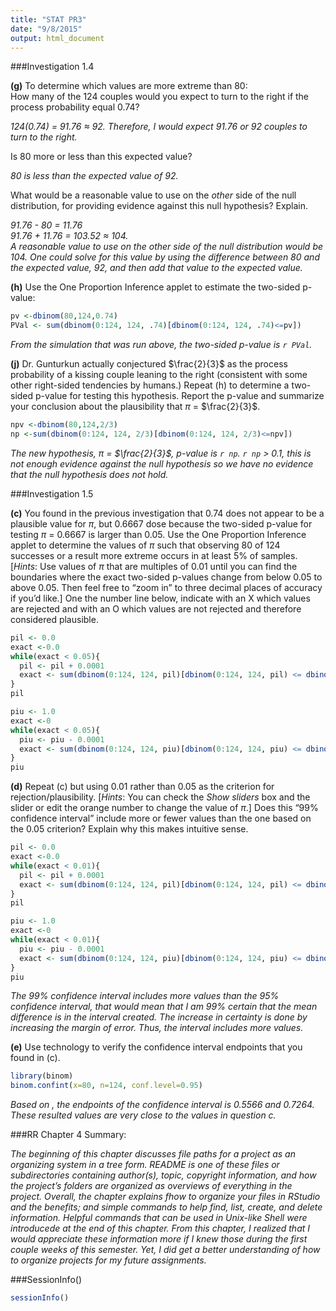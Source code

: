 ```yaml
---
title: "STAT PR3"
date: "9/8/2015"
output: html_document
---
```


###Investigation 1.4
  
**(g)** To determine which values are more extreme than 80:   
How many of the 124 couples would you expect to turn to the right if the process probability equal 0.74?   

*124(0.74) = 91.76 $\approx$ 92.*
*Therefore, I would expect 91.76 or 92 couples to turn to the right.*
    
Is 80 more or less than this expected value?    

*80 is less than the expected value of 92.*   
    
What would be a reasonable value to use on the *other* side of the null distribution, for providing evidence against this null hypothesis? Explain.   

*91.76 - 80 = 11.76*    
*91.76 + 11.76 = 103.52 $\approx$ 104.*   
*A reasonable value to use on the other side of the null distribution would be 104. One could solve for this value by using the difference between 80 and the expected value, 92, and then add that value to the expected value.*    


**(h)** Use the One Proportion Inference applet to estimate the two-sided p-value:    
```r
pv <-dbinom(80,124,0.74)
PVal <- sum(dbinom(0:124, 124, .74)[dbinom(0:124, 124, .74)<=pv])
```
    
*From the simulation that was run above, the two-sided p-value is `r PVal`.*

**(j)** Dr. Gunturkun actually conjectured $\frac{2}{3}$ as the process probability of a kissing couple leaning to the right (consistent with some other right-sided tendencies by humans.) Repeat (h) to determine a two-sided p-value for testing this hypothesis. Report the p-value and summarize your conclusion about the plausibility that $\pi$ = $\frac{2}{3}$.    
```r
npv <-dbinom(80,124,2/3)
np <-sum(dbinom(0:124, 124, 2/3)[dbinom(0:124, 124, 2/3)<=npv])
```
    
*The new hypothesis, $\pi$ = $\frac{2}{3}$, p-value is `r np`.*
*`r np` > 0.1, this is not enough evidence against the null hypothesis so we have no evidence that the null hypothesis does not hold.*    

###Investigation 1.5

**(c)** You found in the previous investigation that 0.74 does not appear to be a plausible value for $\pi$, but 0.6667 dose because the two-sided p-value for testing $\pi$ = 0.6667 is larger than 0.05. Use the One Proportion Inference applet to determine the values of $\pi$  such that observing 80 of 124 successes or a result more extreme occurs in at least 5% of samples. [*Hints*: Use values of $\pi$ that are multiples of 0.01 until you can find the boundaries where the exact two-sided p-values change from below 0.05 to above 0.05. Then feel free to "zoom in" to three decimal places of accuracy if you'd like.] One the number line below, indicate with an X which values are rejected and with an O which values are not rejected and therefore considered plausible.    

```r
pil <- 0.0
exact <-0.0
while(exact < 0.05){
  pil <- pil + 0.0001
  exact <- sum(dbinom(0:124, 124, pil)[dbinom(0:124, 124, pil) <= dbinom(80, 124, pil)])
}
pil
``` 
    
```r
piu <- 1.0
exact <-0
while(exact < 0.05){
  piu <- piu - 0.0001
  exact <- sum(dbinom(0:124, 124, piu)[dbinom(0:124, 124, piu) <= dbinom(80, 124, piu)])
}
piu
```
    
**(d)** Repeat (c) but using 0.01 rather than 0.05 as the criterion for rejection/plausibility. [*Hints*: You can check the *Show sliders* box and the slider or edit the orange number to change the value of $\pi$.] Does this "99% confidence interval" include more or fewer values than the one based on the 0.05 criterion? Explain why this makes intuitive sense.   

```r
pil <- 0.0
exact <-0.0
while(exact < 0.01){
  pil <- pil + 0.0001
  exact <- sum(dbinom(0:124, 124, pil)[dbinom(0:124, 124, pil) <= dbinom(80, 124, pil)])
}
pil
``` 
    
```r
piu <- 1.0
exact <-0
while(exact < 0.01){
  piu <- piu - 0.0001
  exact <- sum(dbinom(0:124, 124, piu)[dbinom(0:124, 124, piu) <= dbinom(80, 124, piu)])
}
piu
``` 

*The 99% confidence interval includes more values than the 95% confidence interval, that would mean that I am 99% certain that the mean difference is in the interval created.  The increase in certainty is done by increasing the margin of error.  Thus, the interval includes more values.*
    

**(e)** Use technology to verify the confidence interval endpoints that you found in (c). 
    
```r
library(binom)
binom.confint(x=80, n=124, conf.level=0.95)
```

*Based on , the endpoints of the confidence interval is 0.5566 and 0.7264.*
*These resulted values are very close to the values in question c.*
    
###RR Chapter 4 Summary: 

*The beginning of this chapter discusses file paths for a project as an organizing system in a tree form. README is one of these files or subdirectories containing author(s), topic, copyright information, and how the project’s folders are organized as overviews of everything in the project. Overall, the chapter explains fhow to organize your files in RStudio and the benefits; and simple commands to help find, list, create, and delete information. Helpful commands that can be used in Unix-like Shell were introducede at the end of this chapter. From this chapter, I realized that I would appreciate these information more if I knew those during the first couple weeks of this semester. Yet, I did get a better understanding of how to organize projects for my future assignments.*   
    
###SessionInfo()
```r
sessionInfo()
```

